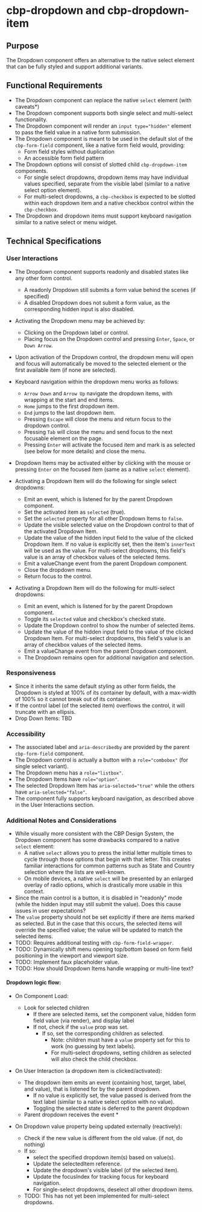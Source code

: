 
<Meta title="Components/Dropdown/Specifications" />

# cbp-dropdown and cbp-dropdown-item

## Purpose

The Dropdown component offers an alternative to the native select element that can be fully styled and support additional variants.

## Functional Requirements

* The Dropdown component can replace the native `select` element (with caveats*)
* The Dropdown component supports both single select and multi-select functionality.
* The Dropdown component will render an `input type="hidden"` element to pass the field value in a native form submission.
* The Dropdown component is meant to be used in the default slot of the `cbp-form-field` component, like a native form field would, providing:
  * Form field styles without duplication
  * An accessible form field pattern
* The Dropdown options will consist of slotted child `cbp-dropdown-item` components.
  * For single select dropdowns, dropdown items may have individual values specified, separate from the visible label (similar to a native select option element).
  * For multi-select dropdowns, a `cbp-checkbox` is expected to be slotted within each dropdown item and a native checkbox control within the `cbp-checkbox`.
* The Dropdown and dropdown items must support keyboard navigation similar to a native select or menu widget.

## Technical Specifications

### User Interactions

* The Dropdown component supports readonly and disabled states like any other form control.
  * A readonly Dropdown still submits a form value behind the scenes (if specified)
  * A disabled Dropdown does not submit a form value, as the corresponding hidden input is also disabled.
* Activating the Dropdown menu may be achieved by:
  * Clicking on the Dropdown label or control.
  * Placing focus on the Dropdown control and pressing `Enter`, `Space`, or `Down Arrow`.
* Upon activation of the Dropdown control, the dropdown menu will open and focus will automatically be moved to the selected element or the first available item (if none are selected).
* Keyboard navigation within the dropdown menu works as follows:
  * `Arrow Down` and `Arrow Up` navigate the dropdown items, with wrapping at the start and end items.
  * `Home` jumps to the first dropdown item.
  * `End` jumps to the last dropdown item.
  * Pressing `Escape` will close the menu and return focus to the dropdown control.
  * Pressing `Tab` will close the menu and send focus to the next focusable element on the page.
  * Pressing `Enter` will activate the focused item and mark is as selected (see below for more details) and close the menu.

* Dropdown Items may be activated either by clicking with the mouse or pressing `Enter` on the focused item (same as a native `select` element).
* Activating a Dropdown Item will do the following for single select dropdowns:
  * Emit an event, which is listened for by the parent Dropdown component.
  * Set the activated item as `selected` (true).
  * Set the `selected` property for all other Dropdown Items to `false`.
  * Update the visible selected value on the Dropdown control to that of the activated Dropdown Item.
  * Update the value of the hidden input field to the value of the clicked Dropdown Item. If no value is explicitly set, then the item's `innerText` will be used as the value. For multi-select dropdowns, this field's value is an array of checkbox values of the selected items.
  * Emit a valueChange event from the parent Dropdown component.
  * Close the dropdown menu.
  * Return focus to the control.

* Activating a Dropdown Item will do the following for multi-select dropdowns:
  * Emit an event, which is listened for by the parent Dropdown component.
  * Toggle its `selected` value and checkbox's checked state.
  * Update the Dropdown control to show the number of selected items.
  * Update the value of the hidden input field to the value of the clicked Dropdown Item. For multi-select dropdowns, this field's value is an array of checkbox values of the selected items.
  * Emit a valueChange event from the parent Dropdown component.
  * The Dropdown remains open for additional navigation and selection.

### Responsiveness

* Since it inherits the same default styling as other form fields, the Dropdown is styled at 100% of its container by default, with a max-width of 100% so it cannot break out of its container.
* If the control label (of the selected item) overflows the control, it will truncate with an ellipsis.
* Drop Down Items: TBD

### Accessibility

* The associated label and `aria-describedby` are provided by the parent `cbp-form-field` component.
* The Dropdown control is actually a button with a `role="combobox"` (for single select variant).
* The Dropdown menu has a `role="listbox"`.
* The Dropdown Items have `role="option"`.
* The selected Dropdown Item has `aria-selected="true"` while the others have `aria-selected="false"`.
* The component fully supports keyboard navigation, as described above in the User Interactions section.

### Additional Notes and Considerations

* While visually more consistent with the CBP Design System, the Dropdown component has some drawbacks compared to a native `select` element:
  * A native `select` allows you to press the initial letter multiple times to cycle through those options that begin with that letter. This creates familiar interactions for common patterns such as State and Country selection where the lists are well-known.
  * On mobile devices, a native `select` will be presented by an enlarged overlay of radio options, which is drastically more usable in this context.
* Since the main control is a button, it is disabled in "readonly" mode (while the hidden input may still submit the value). Does this cause issues in user expectations?
* The `value` property should not be set explicitly if there are items marked as selected. But in the case that this occurs, the selected items will override the specified value; the value will be updated to match the selected items.
* TODO: Requires additional testing with `cbp-form-field-wrapper`.
* TODO: Dynamically shift menu opening top/bottom based on form field positioning in the viewport and viewport size.
* TODO: Implement faux placeholder value.
* TODO: How should Dropdown Items handle wrapping or multi-line text?

#### Dropdown logic flow:

* On Component Load:
  * Look for selected children
    * If there are selected items, set the component value, hidden form field value (via render), and display label
    * If not, check if the `value` prop was set.
      * If so, set the corresponding children as selected.
        * Note: children must have a `value` property set for this to work (no guessing by text labels).
        * For multi-select dropdowns, setting children as selected will also check the child checkbox.

* On User Interaction (a dropdown item is clicked/activated):
  * The dropdown item emits an event (containing host, target, label, and value), that is listened for by the parent dropdown.
    * If no value is explicitly set, the value passed is derived from the text label (similar to a native select option with no value).
    * Toggling the selected state is deferred to the parent dropdown
  * Parent dropdown receives the event
    * 

* On Dropdown value property being updated externally (reactively):
  * Check if the new value is different from the old value. (if not, do nothing)
  * If so: 
    * select the specified dropdown item(s) based on value(s).
    * Update the selectedItem reference.
    * Update the dropdown's visible label (of the selected item).
    * Update the focusIndex for tracking focus for keyboard navigation.
    * For single-select dropdowns, deselect all other dropdown items.
  * TODO: This has not yet been implemented for multi-select dropdowns.

  

